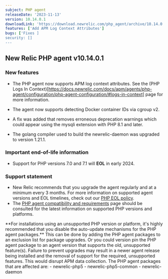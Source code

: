 ```yaml
---
subject: PHP agent
releaseDate: '2023-11-13'
version: 10.14.0.1
downloadLink: 'https://download.newrelic.com/php_agent/archive/10.14.0.1'
features: ['Add APM Log Context Attributes']
bugs: ['Fixes ]
security: []
---
```

## New Relic PHP agent v10.14.0.1

### New features

* The PHP agent now supports APM log context attributes.  See the (PHP Logs In Context)[https://docs.newrelic.com/docs/apm/agents/php-agent/configuration/php-agent-configuration/#logs-in-context] page for more information.

* The agent now supports detecting Docker container IDs via cgroup v2.

* A fix was added that removes erroneous deprecation warnings which could appear using the mysqli extension with PHP 8.1 and later.

* The golang compiler used to build the newrelic-daemon was upgraded to version 1.21.1.

### Important end-of-life information

* Support for PHP versions 7.0 and 7.1 will **EOL** in early 2024.

### Support statement

* New Relic recommends that you upgrade the agent regularly and at a minimum every 3 months. For more information on supported agent versions and EOL timelines, check out our [PHP EOL policy](https://docs.newrelic.com/docs/apm/agents/php-agent/getting-started/php-agent-eol-policy/).
* The [PHP agent compatibility and requirements](https://docs.newrelic.com/docs/apm/agents/php-agent/getting-started/php-agent-compatibility-requirements/) page should be consulted for the latest information on supported PHP versions and platforms.

<Callout variant="important">
**For installations using an unsupported PHP version or platform, it's highly recommended that you disable the auto-update mechanisms for the PHP agent packages.** This can be done by adding the PHP agent packages to an exclusion list for package upgrades. Or you could version pin the PHP agent package to an agent version that supports the old, unsupported feature(s). Failure to prevent upgrades may result in a newer agent release being installed and the removal of support for the required, unsupported features. This would disrupt APM data collection.
The PHP agent packages that are affected are:
   - newrelic-php5
   - newrelic-php5-common
   - newrelic-daemon
</Callout>
